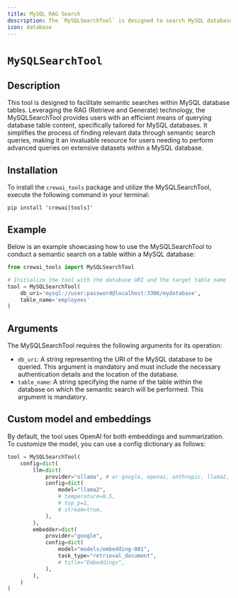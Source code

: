 ```yaml
---
title: MySQL RAG Search
description: The `MySQLSearchTool` is designed to search MySQL databases and return the most relevant results.
icon: database
---
```


# `MySQLSearchTool`

## Description

This tool is designed to facilitate semantic searches within MySQL database tables. Leveraging the RAG (Retrieve and Generate) technology, 
the MySQLSearchTool provides users with an efficient means of querying database table content, specifically tailored for MySQL databases. 
It simplifies the process of finding relevant data through semantic search queries, making it an invaluable resource for users needing 
to perform advanced queries on extensive datasets within a MySQL database.

## Installation

To install the `crewai_tools` package and utilize the MySQLSearchTool, execute the following command in your terminal:

```shell
pip install 'crewai[tools]'
```

## Example

Below is an example showcasing how to use the MySQLSearchTool to conduct a semantic search on a table within a MySQL database:

```python Code
from crewai_tools import MySQLSearchTool

# Initialize the tool with the database URI and the target table name
tool = MySQLSearchTool(
    db_uri='mysql://user:password@localhost:3306/mydatabase',
    table_name='employees'
)
```

## Arguments

The MySQLSearchTool requires the following arguments for its operation:

- `db_uri`: A string representing the URI of the MySQL database to be queried. This argument is mandatory and must include the necessary authentication details and the location of the database.
- `table_name`: A string specifying the name of the table within the database on which the semantic search will be performed. This argument is mandatory.

## Custom model and embeddings

By default, the tool uses OpenAI for both embeddings and summarization. To customize the model, you can use a config dictionary as follows:

```python Code
tool = MySQLSearchTool(
    config=dict(
        llm=dict(
            provider="ollama", # or google, openai, anthropic, llama2, ...
            config=dict(
                model="llama2",
                # temperature=0.5,
                # top_p=1,
                # stream=true,
            ),
        ),
        embedder=dict(
            provider="google",
            config=dict(
                model="models/embedding-001",
                task_type="retrieval_document",
                # title="Embeddings",
            ),
        ),
    )
)
```